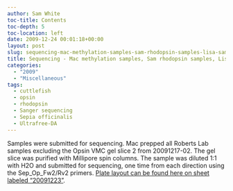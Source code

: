 ```yaml
---
author: Sam White
toc-title: Contents
toc-depth: 5
toc-location: left
date: 2009-12-24 00:01:18+00:00
layout: post
slug: sequencing-mac-methylation-samples-sam-rhodopsin-samples-lisa-samples
title: Sequencing - Mac methylation samples, Sam rhodopsin samples, Lisa samples
categories:
  - "2009"
  - "Miscellaneous"
tags:
  - cuttlefish
  - opsin
  - rhodopsin
  - Sanger sequencing
  - Sepia officinalis
  - Ultrafree-DA
---
```


Samples were submitted for sequencing. Mac prepped all Roberts Lab samples excluding the Opsin VMC gel slice 2 from 20091217-02. The gel slice was purified with Millipore spin columns. The sample was diluted 1:1 with H2O and submitted for sequencing, one time from each direction using the Sep_Op_Fw2/Rv2 primers. [Plate layout can be found here on sheet labeled "20091223"](https://spreadsheets.google.com/ccc?key=0AtV_gF766XZAcHljOFBWd3pLTUJwbUxkdkg1OGdCY3c&hl=en).
